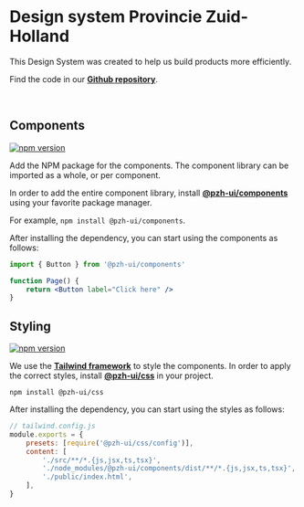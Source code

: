 
<Meta title="Introduction" />

# Design system Provincie Zuid-Holland

This Design System was created to help us build products more efficiently.

Find the code in our [**Github repository**](https://github.com/Provincie-Zuid-Holland/pzh-ui).

<br />

## Components

[![npm version](https://badge.fury.io/js/@pzh-ui%2Fcomponents.svg)](https://npmjs.com/package/@pzh-ui/components)

Add the NPM package for the components. The component library can be imported as a whole, or per component.

In order to add the entire component library, install [**@pzh-ui/components**](https://www.npmjs.com/package/@pzh-ui/components) using your favorite package manager.

For example, `npm install @pzh-ui/components`.

After installing the dependency, you can start using the components as follows:

```jsx
import { Button } from '@pzh-ui/components'

function Page() {
    return <Button label="Click here" />
}
```

## Styling

[![npm version](https://badge.fury.io/js/@pzh-ui%2Fcss.svg)](https://npmjs.com/package/@pzh-ui/css)

We use the [**Tailwind framework**](https://tailwindcss.com/) to style the components. In order to apply the correct styles, install [**@pzh-ui/css**](https://www.npmjs.com/package/@pzh-ui/css) in your project.

`npm install @pzh-ui/css`

After installing the dependency, you can start using the styles as follows:

```jsx
// tailwind.config.js
module.exports = {
    presets: [require('@pzh-ui/css/config')],
    content: [
        './src/**/*.{js,jsx,ts,tsx}',
        './node_modules/@pzh-ui/components/dist/**/*.{js,jsx,ts,tsx}',
        './public/index.html',
    ],
}
```
